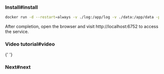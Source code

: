 
### Install#install

```bash
docker run -d --restart=always -v ./log:/app/log -v ./data:/app/data -p 6752:6752 --name="pageSpy" ghcr.io/huolalatech/page-spy-web:latest
```

After completion, open the browser and visit http://localhost:6752 to access the service.

### Video tutorial#video

<EmbedVideo title="deployWithDocker" />{' '}

### Next#next

<DeployNext />
